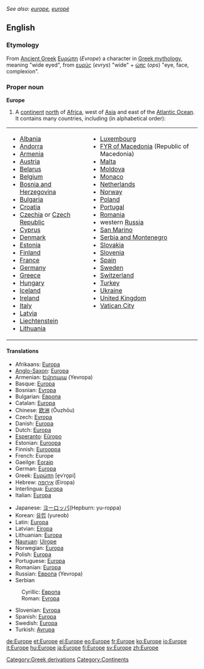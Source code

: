 ''See also: [[europe]], [[europé]]''
{{wikipedia}}
==English==
===Etymology===
From [[Ancient Greek]] [[Ευρώπη]] (''Evrope'') a character in [[Greek mythology]], meaning "wide eyed", from [[ευρύς]] (''evrys'') "wide" + [[ώπς]] (''ops'') "eye, face, complexion".
===Proper noun===
'''Europe'''
#A [[continent]] [[north]] of [[Africa]], west of [[Asia]] and east of the [[Atlantic Ocean]].  It contains many countries, including (in alphabetical order):
<table border="0" cellpadding="2">
<tr><td>
* [[Albania]]
* [[Andorra]]
* [[Armenia]]
* [[Austria]]
* [[Belarus]]
* [[Belgium]]
* [[Bosnia and Herzegovina]]
* [[Bulgaria]]
* [[Croatia]]
* [[Czechia]] or [[Czech Republic]]
* [[Cyprus]]
* [[Denmark]]
* [[Estonia]]
* [[Finland]]
* [[France]]
* [[Germany]] 
* [[Greece]]
* [[Hungary]]
* [[Iceland]] 
* [[Ireland]] 
* [[Italy]]
* [[Latvia]]
* [[Liechtenstein]]
* [[Lithuania]]
</td><td valign="top">
* [[Luxembourg]]
* [[Former Yugoslav Republic of Macedonia|FYR of Macedonia]] (Republic of Macedonia)
* [[Malta]]
* [[Moldova]]
* [[Monaco]]
* [[Netherlands]]
* [[Norway]]
* [[Poland]]
* [[Portugal]]
* [[Romania]]
* western [[Russia]]
* [[San Marino]] 
* [[Serbia and Montenegro]]
* [[Slovakia]]
* [[Slovenia]]
* [[Spain]]
* [[Sweden]]
* [[Switzerland]]
* [[Turkey]]
* [[Ukraine]]
* [[United Kingdom]]
* [[Vatican City]]
</td></tr>
</table>
====Translations====
{{top}}
*Afrikaans: [[Europa]]
*[[Anglo-Saxon]]: [[Europa]] {{m}}
*Armenian: [[Եվրոպա]] (Yevropa)
*Basque: [[Europa]]
*Bosnian: [[Evropa]] {{f}}
*Bulgarian: [[Европа]] {{f}}
*Catalan: [[Europa]] {{f}}
*Chinese: [[欧洲]] (Ōuzhōu)
*Czech: [[Evropa]]
*Danish: [[Europa]]
*Dutch: [[Europa]] {{n}}
*[[Esperanto]]: [[Eŭropo]]
*Estonian: [[Euroopa]]
*Finnish: [[Eurooppa]]
*French: Europe {{f}}
*Gaeilge: [[Eoraip]]
*German: [[Europa]] {{n}}
*Greek: [[Ευρώπη]] [e̞vˈro̞pi] {{f}}
*Hebrew: [[אירופה]] (Eiropa) {{f}}
*Interlingua: [[Europa]]
*Italian: [[Europa]]
{{mid}}
*Japanese: [[ヨーロッパ]](Hepburn: yu-roppa)
*Korean: [[유럽]] (yureob)
*Latin: [[Europa]]
*Latvian: [[Eiropa]] {{f}}
*Lithuanian: [[Europa]]
*[[Nauruan]]: [[Uirope]]
*Norwegian: [[Europa]]
*Polish: [[Europa]] {{f}}
*Portuguese: [[Europa]]
*Romanian: [[Europa]]
*Russian: [[Европа]] {{f}} (Yevropa)
*Serbian
:Cyrillic: [[Европа]] {{f}}
:Roman: [[Evropa]] {{f}}
*Slovenian: [[Evropa]] {{f}}
*Spanish: [[Europa]]
*Swedish: [[Europa]]
*Turkish: [[Avrupa]]
{{bottom}}

[[Category:Greek derivations]]
[[Category:Continents]]
[[de:Europe]]
[[et:Europe]]
[[el:Europe]]
[[eo:Europe]]
[[fr:Europe]]
[[ko:Europe]]
[[io:Europe]]
[[it:Europe]]
[[hu:Europe]]
[[ja:Europe]]
[[fi:Europe]]
[[sv:Europe]]
[[zh:Europe]]